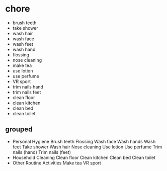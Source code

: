 # chore

- brush teeth
- take shower
- wash hair
- wash face
- wash feet
- wash hand
- flossing
- nose cleaning
- make tea
- use lotion
- use perfume
- VR sport
- trim nails hand
- trim nails feet
- clean floor
- clean kitchen
- clean bed
- clean toilet

## grouped

- Personal Hygiene
  Brush teeth
  Flossing
  Wash face
  Wash hands
  Wash feet
  Take shower
  Wash hair
  Nose cleaning
  Use lotion
  Use perfume
  Trim nails (hand)
  Trim nails (feet)
- Household Cleaning
  Clean floor
  Clean kitchen
  Clean bed
  Clean toilet
- Other Routine Activities
  Make tea
  VR sport

